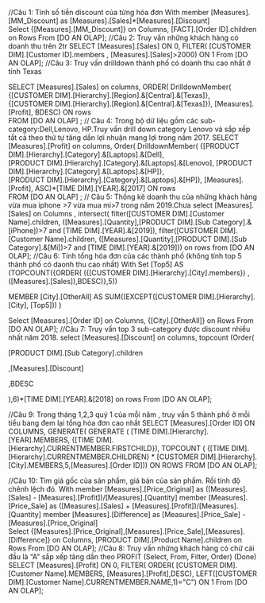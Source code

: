 ﻿//Câu 1: Tính số tiền discount của từng hóa đơn
With member [Measures].[MM_Discount] as
		[Measures].[Sales]*[Measures].[Discount]	
Select {[Measures].[MM_Discount]}
on Columns,
[FACT].[Order ID].children on Rows
From [DO AN OLAP];
//Câu 2: Truy vấn những khách hàng có doanh thu trên 2tr
SELECT [Measures].[Sales] ON 0,
FILTER(
[CUSTOMER DIM].[Customer ID].members
, [Measures].[Sales]>2000) ON 1
From [DO AN OLAP];
//Câu 3: Truy vấn drilldown thành phố có doanh thu cao nhất ở tỉnh Texas

SELECT [Measures].[Sales] on columns,
ORDER(
	DrilldownMember(
		{[CUSTOMER DIM].[Hierarchy].[Region].&[Central].&[Texas]},     
		{[CUSTOMER DIM].[Hierarchy].[Region].&[Central].&[Texas]}),
		[Measures].[Profit], BDESC) ON rows     
		FROM [DO AN OLAP] ;
// Câu 4: Trong bộ dữ liệu gồm các sub-category:Dell,Lenovo, HP.Truy vấn drill down category Lenovo và sắp xếp tất cả theo thứ tự tăng dần lợi nhuận mang lợi trong năm 2017.
SELECT [Measures].[Profit] on columns,
Order(
	DrilldownMember(
		{[PRODUCT DIM].[Hierarchy].[Category].&[Laptops].&[Dell],        
		[PRODUCT DIM].[Hierarchy].[Category].&[Laptops].&[Lenovo],
		[PRODUCT DIM].[Hierarchy].[Category].&[Laptops].&[HP]},     
		[PRODUCT DIM].[Hierarchy].[Category].&[Laptops].&[HP]),
		[Measures].[Profit], ASC)*[TIME DIM].[YEAR].&[2017] ON rows     
		FROM [DO AN OLAP] ;
// Câu 5: Thống kê doanh thu của những khách hàng vừa mua iphone >7 vừa mua mi>7 trong năm 2019.Chưa 
select [Measures].[Sales] on Columns ,
intersect(
	filter([CUSTOMER DIM].[Customer Name].children,
			([Measures].[Quantity],[PRODUCT DIM].[Sub Category].&[iPhone])>7 and [TIME DIM].[YEAR].&[2019]),
	filter([CUSTOMER DIM].[Customer Name].children,
			([Measures].[Quantity],[PRODUCT DIM].[Sub Category].&[Mi])>7 and [TIME DIM].[YEAR].&[2019]))
			on rows
			from [DO AN OLAP];
//Câu 6: Tính tổng hóa đơn của các thành phố (không tính top 5 thành phố có daonh thu cao nhất) 
With Set
[Top5] AS
(TOPCOUNT({ORDER( ({[CUSTOMER DIM].[Hierarchy].[City].members})
 ,([Measures].[Sales]),BDESC)},5))
    
MEMBER [City].[OtherAll] AS 
SUM((EXCEPT([CUSTOMER DIM].[Hierarchy].[City], [Top5]))
)

Select 
[Measures].[Order ID] on Columns, 
{[City].[OtherAll]} on Rows
From
[DO AN OLAP];
//Câu 7: Truy vấn top 3 sub-category được discount nhiều nhất năm 2018.
select [Measures].[Discount] on columns,
topcount (Order(

[PRODUCT DIM].[Sub Category].children

,[Measures].[Discount]

,BDESC

),6)*[TIME DIM].[YEAR].&[2018] on rows
From [DO AN OLAP];

//Câu 9: Trong tháng 1,2,3 quý 1 của mỗi năm , truy vấn 5 thành phố ở mỗi tiểu bang đem lại tổng hóa đơn cao nhất
SELECT [Measures].[Order ID] ON COLUMNS, 
GENERATE(
	GENERATE (
		[TIME DIM].[Hierarchy].[YEAR].MEMBERS, {[TIME DIM].[Hierarchy].CURRENTMEMBER.FIRSTCHILD}),
	TOPCOUNT ( 
		{[TIME DIM].[Hierarchy].CURRENTMEMBER.CHILDREN} * [CUSTOMER DIM].[Hierarchy].[City].MEMBERS,5,[Measures].[Order ID])) ON ROWS
FROM [DO AN OLAP];


//Câu 10: Tìm giá gốc của sản phẩm, giá bán của sản phẩm. Rồi tính độ chênh lệch đó.
With member [Measures].[Price_Original] as
		([Measures].[Sales] - [Measures].[Profit])/[Measures].[Quantity]
member [Measures].[Price_Sale] as
		([Measures].[Sales] + [Measures].[Profit])/[Measures].[Quantity]
member [Measures].[Difference] as
		[Measures].[Price_Sale] - [Measures].[Price_Original]	
Select {[Measures].[Price_Original],[Measures].[Price_Sale],[Measures].[Difference]}
on Columns,
[PRODUCT DIM].[Product Name].children on Rows
From [DO AN OLAP];
//Câu 8: Truy vấn những khách hàng có chữ cái đầu là “A" sắp xếp tăng dần theo PROFIT (Select, From, Filter, Order) (Done) 
SELECT [Measures].[Profit] ON 0,
FILTER(
	ORDER(
	[CUSTOMER DIM].[Customer Name].MEMBERS,
	[Measures].[Profit],DESC),
	LEFT([CUSTOMER DIM].[Customer Name].CURRENTMEMBER.NAME,1)="C") ON 1
From [DO AN OLAP];






	











